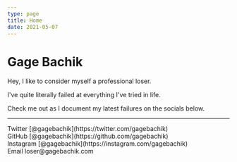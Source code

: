 ```yaml
---
type: page
title: Home
date: 2021-05-07
---
```


# Gage Bachik

Hey, I like to consider myself a professional loser.

I've quite literally failed at everything I've tried in life.

Check me out as I document my latest failures on the socials below.

---

<div>
  Twitter [@gagebachik](https://twitter.com/gagebachik)
  <br />
  GitHub [@gagebachik](https://github.com/gagebachik)
  <br />
  Instagram [@gagebachik](https://instagram.com/gagebachik)
  <br />
  Email loser@gagebachik.com
</div>
